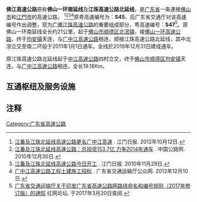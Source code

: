 {{GD Future infrastructure}}
{{中国高速公路信息框
| 省名 = 广东省
| 编号 = S47/S5
| 自定头部 = [[File:Guangdong_Expwy_S47_sign_with_name.svg|100px]][[File:Guangdong_Expwy_S5_sign_with_name.svg|100px]]
| 名称 = 广州－佛山－江门－珠海高速公路<br>（和顺－龙溪）<br>广州－台山高速公路 (西滘－北滘)
| 地圖 = 
| 路線簡稱 = 佛江
| 最近通車日期 = 2019年12月31日
| 规划总里程 = 40
| 起點 = [[佛山市|佛山市]][[南海区|南海区]][[里水镇|里水镇]]和顺立交
| 終點 = [[江门市|江门市]][[蓬江區|蓬江區]][[环市街道|环市街道]]龙溪
| 出口處數 = 不详
| 服务区数 = 不详
| 停车区数 = 不详
}}

'''佛江高速公路'''原称'''佛山一环南延线'''及'''江珠高速公路北延线'''，是[[广东省|广东省]]一条連接[[佛山市|佛山市]]和[[江門市|江門市]]的高速公路。 <ref>[http://e.jmrb.com/m/2012/10/12/01/m_324517.shtml 江番及江珠北延线高速公路更名广中江高速] {{Wayback|url=http://e.jmrb.com/m/2012/10/12/01/m_324517.shtml |date=20130617191529 }}. 江门日报. 2012年10月12日.</ref><ref>[http://www.chinahighway.com/news/2010/467094.php 江番及江珠北延线高速公路：总投资153.7亿 力争2014年通车] {{Wayback|url=http://www.chinahighway.com/news/2010/467094.php |date=20121221103658 }}. 中国公路网. 2010年12月30日.</ref><ref>[http://e.jmrb.com/m/2012/10/12/01/m_324517.shtml 江番及江珠北延线高速公路今日开工] {{Wayback|url=http://e.jmrb.com/m/2012/10/12/01/m_324517.shtml |date=20130617191529 }}. 江门日报. 2010年11月29日.</ref><ref>[http://www.gdcd.gov.cn/gkzb/20121207222327553_1.shtml 广中江高速公路工程土建施工招标] {{Wayback|url=http://www.gdcd.gov.cn/gkzb/20121207222327553_1.shtml |date=20130325194350 }}. 广东省交通运输厅公众网. 2012年12月10日.</ref>原粤高速编号为：'''S45'''，后广东省交通厅对该高速编号作出调整，现为[[广佛江珠高速公路|广佛江珠高速公路]]的重要组成部分，粤高速编号：'''S47'''<ref>[http://bbs.rednet.cn/forum.php?mod=viewthread&tid=46697857&page=1  广东省交通运输厅关于印发广东省高速公路网路线命名和编号规则（2017年修订版）的通知] {{Wayback|url=http://bbs.rednet.cn/forum.php?mod=viewthread&tid=46697857&page=1 |date=20180122001046 }} 红网论坛. 于2017年3月20日查阅.</ref>。原佛山一环南延线全长约21公里，起于[[佛山市|佛山市]][[顺德区|顺德区]][[北滘镇|北滘镇]]，接[[佛山一环高速公路|佛山一环高速公路]]，终于[[均安镇|均安镇]]天连，与[[广中江高速公路|广中江高速公路]]相连，顺接江珠高速公路北延线，其中北滘立交至南二环段于2011年1月1日通车。全线於2019年12月31日建成通车。

原江珠高速公路北延线起于[[中江高速公路|中江高速公路]]四村立交，终于[[佛山市|佛山市]][[顺德区|顺德区]][[均安镇|均安镇]]天连，与[[广中江高速公路|广中江高速公路]]相连，全长19.18Km。

==互通枢纽及服务设施==
{{Start expwy exit box|place=1}}
{{Expwy exit group|{{China Expwy Name|S47|路段|P=Guangdong}}|place=1}}
{{Expwy exit item|place=[[佛山市|佛山市]]<br />[[南海区|南海区]]|place rows=19|type=H|name=和顺|highway connection={{China Expwy Name|G1508|[[广州西二环高速公路|广州西二环高速公路]]|L1=G15}}|comment=原佛山一环北延线终点<br>花都－南海段规划}}
{{Expwy exit item|type=E|name=料美||comment=南行}}
{{Expwy exit item|type=E|name=中信山语湖|road connection={{0}}{{0}}{{0}}{{0}}中信大道}}
{{Expwy exit item|type=E|name=金贤路|road connection={{0}}{{0}}{{0}}{{0}}金贤路}}
{{Expwy exit item|type=E|name=和顺|road connection={{0}}{{0}}{{0}}{{0}}花园大道}}
{{Expwy exit item|type=E|name=海元物流园|road connection=|comment=北行}}
{{Expwy exit item|type=H|index=99<small>A</small>|name=里水|highway connection={{China Expwy Name|S8|[[广佛肇高速公路|广佛肇高速公路]]|P=Guangdong}}|road connection={{中国国道名|321|广和大桥}}|comment={{中国国道名|321|新线}}<br>原佛山一环北延线起点}}
{{Expwy exit item|type=E|name=里横路|road connection={{中国县道名|516|里横路}}}}
{{Expwy exit item|type=E|name=盐南路|road connection={{中国省道名|361|P=广东|里水大道}}}}
{{Expwy exit item|type=H|name=沙涌|highway connection={{China Expwy Name|S15|[[广佛高速公路|广佛高速公路]]|P=Guangdong}}|state=}}
{{Expwy exit item|type=E|index=13|name=黄岐|road connection={{中国省道名|121|P=广东|广佛公路}}|comment={{中国国道名|321|旧线}}}}
{{Expwy exit item|type=E|index=14|name=广佛新干线|road connection={{0}}{{0}}{{0}}{{0}}广佛新干线}}
{{Expwy exit item|type=E|name=盐步|road connection={{0}}{{0}}{{0}}{{0}}穗盐路}}
{{Expwy exit item|type=H|index=17|name=桂城|highway connection=|road connection={{中国省道名|113|P=广东|海八路}}}}
{{Expwy exit item|type=E|index=20|name=海五路|road connection={{0}}{{0}}{{0}}{{0}}海五路}}
{{Expwy exit item|type=E|name=佛平路|road connection={{中国省道名|267|P=广东|佛平三路}}}}
{{Expwy exit item|type=E|name=桂平路|road connection={{0}}{{0}}{{0}}{{0}}桂平路}}
{{Expwy exit item|type=E|name=季华东|road connection={{0}}{{0}}{{0}}{{0}}季华东路}}
{{Expwy exit item|type=E|name=平胜|road connection={{0}}{{0}}{{0}}{{0}}魁奇路<br>三龙湾大道|state=}}
{{Expwy exit item|place=[[佛山市|佛山市]]<br />[[顺德区|顺德区]]|place rows=2|type=E|index=27|name=花卉大道|road connection={{0}}{{0}}{{0}}{{0}}花卉大道}}
{{Expwy exit item|type=H|index=27|name=陈村|road connection={{中国县道名|518|佛陈路}}}}
{{Expwy exit group|{{China Expwy Name|S5|并行路段|P=Guangdong|L1=S47|P1=Guangdong}}|place=1}}
{{Expwy exit item|state=c|place=[[佛山市|佛山市]]<br />[[顺德区|顺德区]]|place rows=3|type=H|name=西滘|highway connection={{China Expwy Name|S5|[[广明高速公路|广明高速公路]]|P=Guangdong}}}}
{{Expwy exit item|state=c|type=E|index=32|name=林上路|road connection={{中国县道名|519|林上路}}}}
{{Expwy exit item|state=c|type=EH|index=35|name=北滘|highway connection={{China Expwy Name|S5|[[广明高速公路|广明高速公路]]|P=Guangdong}}|road connection={{中国省道名|363|P=广东|三乐路}}|comment=}}
{{Expwy exit group|{{China Expwy Name|S47|路段|P=Guangdong}}|place=1}}
{{Expwy exit item|place=[[佛山市|佛山市]]<br />[[顺德区|顺德区]]|place rows=6|type=E|index=36<small>A-B</small>|name=伦教|road connection={{中国国道名|325|龙洲公路}}|comment={{中国国道名|325|新线}}}}
{{Expwy exit item|type=HT|name=勒流|highway connection={{China Expwy Name|G9411|[[广州南二环高速公路|广州南二环高速公路]]|L1=G1508}}}}
{{Expwy exit item|type=E|name=番村|road connection={{中国省道名|112|南国西路}}<br>众裕路}}
{{Expwy exit item|type=E|name=高赞|road connection=二环路<br>高赞大桥<br>顺德快速干线|}}
{{Expwy exit item|type=E|name=安成|road connection='''Y813'''均南路}}
{{Expwy exit item|type=H|name=天连|index=92|dist start=|highway connection={{China Expwy Name|S20|[[广中江高速公路|广中江高速公路]]|P=Guangdong}}}}
{{Expwy exit item|place=[[中山市|中山市]]|type=E|index=95|name=古镇|road connection=东堤三路}}
{{Expwy exit item|place=[[江门市|江门市]]<br>[[蓬江區|蓬江區]]|index=98|type=E|name=潮连|road connection=潮连大道}}
{{Expwy exit item|place=[[江门市|江门市]]<br>[[江海区|江海区]]|place rows=2|index=102|type=E|name=南山|road connection=金溪一路}}
{{Expwy exit item|index=104|type=H|name=龙溪|highway connection={{China Expwy Name|G2518|[[中江高速公路|中江高速公路]]|L1=G94}}}}
{{End expwy exit box|place=1}}

==注释==
{{reflist}}
{{广东省高速公路}}

[[Category:广东省高速公路|Category:广东省高速公路]]